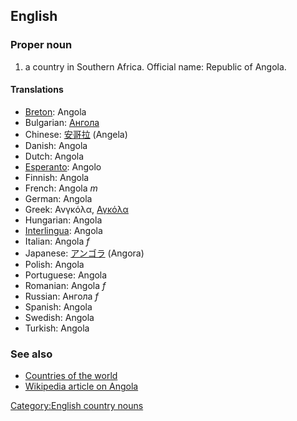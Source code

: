 ==English==

===Proper noun===

# a country in Southern Africa. Official name: Republic of Angola.

====Translations====
*[[Breton]]: Angola
*Bulgarian: [[Ангола]]
*Chinese: [[安哥拉]] (Angela)
*Danish: Angola
*Dutch: Angola
*[[Esperanto]]: Angolo
*Finnish: Angola
*French: Angola ''m''
*German: Angola
*Greek: Ανγκόλα, [[Αγκόλα]]
*Hungarian: Angola
*[[Interlingua]]: Angola
*Italian: Angola ''f''
*Japanese: [[アンゴラ]] (Angora)
*Polish: Angola
*Portuguese: Angola
*Romanian: Angola ''f''
*Russian: Ангола ''f''
*Spanish: Angola
*Swedish: Angola
*Turkish: Angola

===See also===
*[[Countries of the world]]
*[[en:Angola|Wikipedia article on Angola]]
[[Category:English country nouns]]